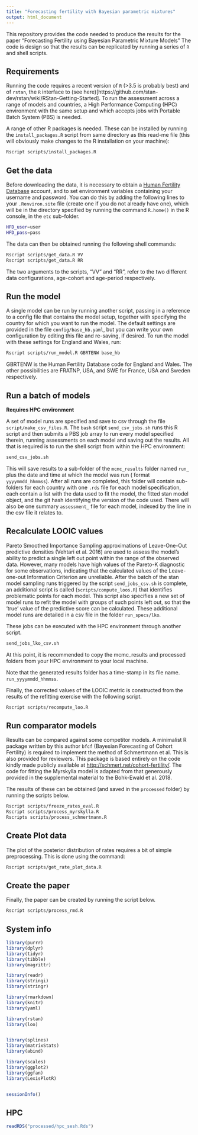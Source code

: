```yaml
---
title: "Forecasting fertility with Bayesian parametric mixtures"
output: html_document
---
```




This repository provides the code needed to produce the results for the paper
"Forecasting Fertility using Bayesian Parametric Mixture Models" 
The code is design so that the results can be replicated by running a series of `R` and shell scripts.


## Requirements

Running the code requires a recent version of `R` (>3.5 is probably best) and of `rstan`, the `R` interface to  (see here)[https://github.com/stan-dev/rstan/wiki/RStan-Getting-Started].
To run the assessment across a range of models and countries, a High Performance Computing (HPC) environment with the same setup and which accepts jobs with Portable Batch System (PBS) is needed.

A range of other R packages is needed. These can be installed by running the `install_packages.R` script from same directory as this read-me file (this will obviously make changes to the R installation on your machine):

```bash
Rscript scripts/install_packages.R
```

## Get the data

Before downloading the data, it is necessary to obtain a [Human Fertility Database](https://www.humanfertility.org/cgi-bin/main.php) account, and to set environment variables containing your username and password. You can do this by adding the following lines to your `.Renviron.site` file (create one if you do not already have one), which will be in the directory specified by running the command `R.home()` in the R console, in the `etc` sub-folder.

```bash
HFD_user=user
HFD_pass=pass

```

The data can then be obtained running the following shell commands:

```bash
Rscript scripts/get_data.R VV
Rscript scripts/get_data.R RR

```
The two arguments to the scripts, "VV" and "RR", refer to the two different data configurations, age-cohort and age-period respectively.

## Run the model

A single model can be run by running another script, passing in a reference to a config file that contains the model setup, together with specifying the country for which you want to run the model. The default settings are provided in the file `config/base_hb.yaml`, but you can write your own configuration by editing this file and re-saving, if desired.
To run the model with these settings for England and Wales, run:

```bash
Rscript scripts/run_model.R GBRTENW base_hb


```

GBRTENW is the Human Fertility Database code for England and Wales. The other possibilities are FRATNP, USA, and SWE for France, USA and Sweden respectively.

## Run a batch of models 

**Requires HPC environment**

A set of model runs are specified and save to csv through the file `script/make_csv_files.R`.
The `bash` script `send_csv_jobs.sh` runs this R script and then submits a PBS job array to run every model specified therein, running assessments on each model and saving out the results.
All that is required is to run the shell script from within the HPC environment:

```bash
send_csv_jobs.sh

```

This will save results to a sub-folder of the `mcmc_results` folder named `run_` plus the date and time at which the model was run ( format `yyyymmdd_hhmmss`). After all runs are completed, this folder will contain sub-folders for each country with one `.rds` file for each model specification, each contain a list with the data used to fit the model, the fitted stan model object, and the git hash identifying the version of the code used. There will also be one summary `assessment_` file for each model, indexed by the line in the csv file it relates to.

## Recalculate LOOIC values

Pareto Smoothed Importance Sampling approximations of Leave-One-Out predictive densities (Vehtari et al. 2016) are used to assess the model's ability to predict a single left out point within the range of the observed data. However, many models have high values of the Pareto-K diagnostic for some observations, indicating that the calculated values of the Leave-one-out Information Criterion are unreliable. After the batch of the stan model sampling runs triggered by the script `send_jobs_csv.sh` is complete, an additional script is called (`scripts/compute_loos.R`) that identifies problematic points for each model. This script also specifies a new set of model runs to refit the model with groups of such points left out, so that the 'true' value of the predictive score can be calculated. These additional model runs are detailed in a csv file in the folder `run_specs/lko`.

These jobs can be executed with the HPC environment through another script.

```bash
send_jobs_lko_csv.sh
```

At this point, it is recommended to copy the mcmc_results and processed folders from your HPC environment to your local machine.



Note that the generated results folder has a time-stamp in its file name. `run_yyyymmdd_hhmmss`.

Finally, the corrected values of the LOOIC metric is constructed from the results of the refitting exercise with the following script.

```bash
Rscript scripts/recompute_loo.R
```

## Run comparator models 


Results can be compared against some competitor models. 
A minimalist R package written by this author `bfcf` (Bayesian Forecasting of Cohort Fertility) is required to implement the method of Schmertmann et al. This is also provided for reviewers. This package is based entirely on the code kindly made publicly available at [http://schmert.net/cohort-fertility/](http://schmert.net/cohort-fertility/). The code for fitting the Myrskylla model is adapted from that generously provided in the supplemental material to the Bohk-Ewald et al. 2018. 

The results of these can be obtained (and saved in the `processed` folder) by running the scripts below.


```bash
Rscript scripts/freeze_rates_eval.R
Rscript scripts/process_myrskylla.R
Rscripts scripts/process_schmertmann.R

```

## Create Plot data 

The plot of the posterior distribution of rates requires a bit of simple preprocessing. This is done using the command:


```bash
Rscript scripts/get_rate_plot_data.R
```


## Create the paper

Finally, the paper can be created by running the script below.



```bash
Rscript scripts/process_rmd.R

```


## System info
```r

library(purrr)
library(dplyr)
library(tidyr)
library(tibble)
library(magrittr)

library(readr)
library(stringi)
library(stringr)

library(rmarkdown)
library(knitr)
library(yaml)

library(rstan)
library(loo)


library(splines)
library(matrixStats)
library(abind)

library(scales)
library(ggplot2)
library(ggfan)
library(LexisPlotR)



```

```r
sessionInfo()

```

## HPC

``` r
readRDS("processed/hpc_sesh.Rds")


```
